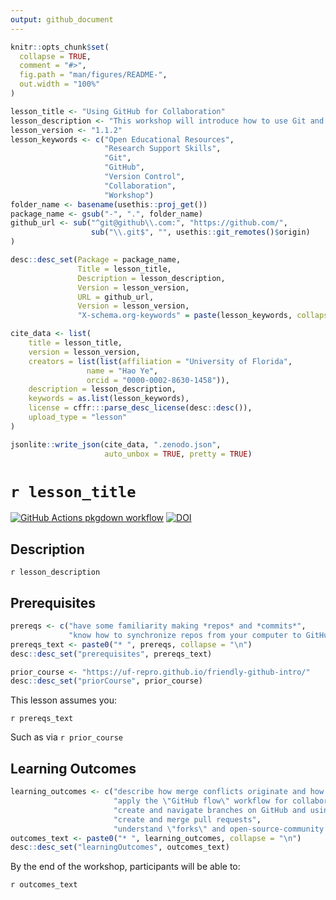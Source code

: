 ```yaml
---
output: github_document
---
```


<!-- README.md is generated from README.Rmd. Please edit that file -->

```r
knitr::opts_chunk$set(
  collapse = TRUE,
  comment = "#>",
  fig.path = "man/figures/README-",
  out.width = "100%"
)
```

```r

lesson_title <- "Using GitHub for Collaboration"
lesson_description <- "This workshop will introduce how to use Git and GitHub as a platform for collaboration. Attendees will learn the essentials of Git branches, merge conflicts and how to resolve them, and the GitHub Flow workflow practice for collaboration."
lesson_version <- "1.1.2"
lesson_keywords <- c("Open Educational Resources",
                     "Research Support Skills",
                     "Git",
                     "GitHub",
                     "Version Control",
                     "Collaboration", 
                     "Workshop")
folder_name <- basename(usethis::proj_get())
package_name <- gsub("-", ".", folder_name)
github_url <- sub("^git@github\\.com:", "https://github.com/", 
                  sub("\\.git$", "", usethis::git_remotes()$origin)
)

desc::desc_set(Package = package_name, 
               Title = lesson_title, 
               Description = lesson_description, 
               Version = lesson_version, 
               URL = github_url, 
               Version = lesson_version, 
               "X-schema.org-keywords" = paste(lesson_keywords, collapse = ", "))

cite_data <- list(
    title = lesson_title, 
    version = lesson_version, 
    creators = list(list(affiliation = "University of Florida", 
                 name = "Hao Ye", 
                 orcid = "0000-0002-8630-1458")), 
    description = lesson_description, 
    keywords = as.list(lesson_keywords), 
    license = cffr:::parse_desc_license(desc::desc()), 
    upload_type = "lesson"
)

jsonlite::write_json(cite_data, ".zenodo.json", 
                     auto_unbox = TRUE, pretty = TRUE)
```

# `r lesson_title`

<!-- badges: start -->
[![GitHub Actions pkgdown workflow](https://github.com/uf-repro/github-for-collaboration/workflows/pkgdown/badge.svg)](https://github.com/uf-repro/github-for-collaboration/actions?query=workflow%3Apkgdown)
[![DOI](https://zenodo.org/badge/DOI/10.5281/zenodo.4029660.svg)](https://doi.org/10.5281/zenodo.4029660)

<!-- badges: end -->

## Description

`r lesson_description`

## Prerequisites
```r
prereqs <- c("have some familiarity making *repos* and *commits*", 
             "know how to synchronize repos from your computer to GitHub")
prereqs_text <- paste0("* ", prereqs, collapse = "\n")
desc::desc_set("prerequisites", prereqs_text)

prior_course <- "https://uf-repro.github.io/friendly-github-intro/"
desc::desc_set("priorCourse", prior_course)
```

This lesson assumes you:

`r prereqs_text`

Such as via `r prior_course`

## Learning Outcomes

```r
learning_outcomes <- c("describe how merge conflicts originate and how to resolve them", 
                       "apply the \"GitHub flow\" workflow for collaborating", 
                       "create and navigate branches on GitHub and using GitHub Desktop", 
                       "create and merge pull requests", 
                       "understand \"forks\" and open-source-community development on GitHub")
outcomes_text <- paste0("* ", learning_outcomes, collapse = "\n")
desc::desc_set("learningOutcomes", outcomes_text)
```

By the end of the workshop, participants will be able to:

`r outcomes_text`
